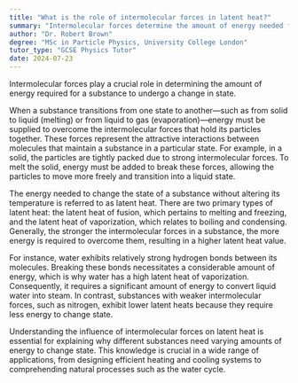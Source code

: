 ```yaml
---
title: "What is the role of intermolecular forces in latent heat?"
summary: "Intermolecular forces determine the amount of energy needed for a substance to change its state."
author: "Dr. Robert Brown"
degree: "MSc in Particle Physics, University College London"
tutor_type: "GCSE Physics Tutor"
date: 2024-07-23
---
```


Intermolecular forces play a crucial role in determining the amount of energy required for a substance to undergo a change in state.

When a substance transitions from one state to another—such as from solid to liquid (melting) or from liquid to gas (evaporation)—energy must be supplied to overcome the intermolecular forces that hold its particles together. These forces represent the attractive interactions between molecules that maintain a substance in a particular state. For example, in a solid, the particles are tightly packed due to strong intermolecular forces. To melt the solid, energy must be added to break these forces, allowing the particles to move more freely and transition into a liquid state.

The energy needed to change the state of a substance without altering its temperature is referred to as latent heat. There are two primary types of latent heat: the latent heat of fusion, which pertains to melting and freezing, and the latent heat of vaporization, which relates to boiling and condensing. Generally, the stronger the intermolecular forces in a substance, the more energy is required to overcome them, resulting in a higher latent heat value.

For instance, water exhibits relatively strong hydrogen bonds between its molecules. Breaking these bonds necessitates a considerable amount of energy, which is why water has a high latent heat of vaporization. Consequently, it requires a significant amount of energy to convert liquid water into steam. In contrast, substances with weaker intermolecular forces, such as nitrogen, exhibit lower latent heats because they require less energy to change state.

Understanding the influence of intermolecular forces on latent heat is essential for explaining why different substances need varying amounts of energy to change state. This knowledge is crucial in a wide range of applications, from designing efficient heating and cooling systems to comprehending natural processes such as the water cycle.
    